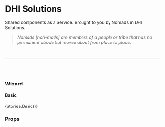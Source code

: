 
<Meta title="Wizard" component={Wizard} />

# DHI Solutions

Shared components as a Service. Brought to you by Nomads in DHI Solutions.

> _Nomads [noh-mads] are members of a people or tribe that has no permanent abode but moves about from place to place._

<br />

---

<br />
<br />

### Wizard

#### Basic

<Preview withToolbar>
  <Story name="Basic">{stories.Basic()}</Story>
</Preview>

### Props

<Props of={Wizard} />
